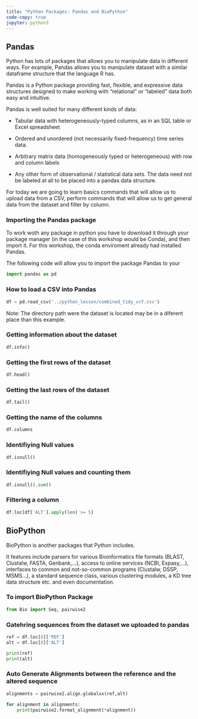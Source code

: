 ```yaml
---
title: "Python Packages: Pandas and BioPython"
code-copy: true
jupyter: python3
---
```


## Pandas 
Python has lots of packages that allows you to manipulate data in different ways. 
For example, Pandas allows you to manipulate dataset with a similar dataframe structure that the language R has. 

Pandas is a Python package providing fast, flexible, and expressive data structures designed to make working with “relational” or “labeled” data both easy and intuitive. 

Pandas is well suited for many different kinds of data:

- Tabular data with heterogeneously-typed columns, as in an SQL table or Excel spreadsheet

- Ordered and unordered (not necessarily fixed-frequency) time series data.

- Arbitrary matrix data (homogeneously typed or heterogeneous) with row and column labels

- Any other form of observational / statistical data sets. The data need not be labeled at all to be placed into a pandas data structure.


For today we are going to learn basics commands that will allow us to upload data from a CSV, perform commands that will allow us to get general data from the dataset and filter by column. 

### Importing the Pandas package
To work woth any package in python you have to download it through your package manager (in the case of this workshop would be Conda), and then import it. For this workshop, the conda enviroment already had installed Pandas. 

The following code will allow you to import the package Pandas to your 
```python
import pandas as pd
```

### How to load a CSV into Pandas

```python
df = pd.read_csv('../python_lesson/combined_tidy_vcf.csv')
```

Note: The directory path were the dataset is located may be in a diferent place than this example. 

### Getting information about the dataset

```python
df.info()
```

### Getting the first rows of the dataset

```python
df.head()
```

### Getting the last rows of the dataset

```python
df.tail()
```

### Getting the name of the columns

```python
df.columns
```

### Identifiying Null values

```python
df.isnull()
```

### Identifiying Null values and counting them

```python
df.isnull().sum()
```

### Filtering a column
```python
df.loc[df['ALT'].apply(len) >= 5]
```

## BioPython
BioPython is another packages that Python includes. 

It features include parsers for various Bioinformatics file formats (BLAST, Clustalw, FASTA, Genbank,...), access to online services (NCBI, Expasy,...), interfaces to common and not-so-common programs (Clustalw, DSSP, MSMS...), a standard sequence class, various clustering modules, a KD tree data structure etc. and even documentation.

### To import BioPython Package

```python
from Bio import Seq, pairwise2
```

### Gatehring sequences from the dataset we uploaded to pandas
```python

ref = df.loc[8]['REF']
alt = df.loc[8]['ALT']

print(ref)
print(alt)
```

### Auto Generate Alignments between the reference and the altered sequence
```python
alignments = pairwise2.align.globalxx(ref,alt)

for alignment in alignments:
    print(pairwise2.format_alignment(*alignment))

```

